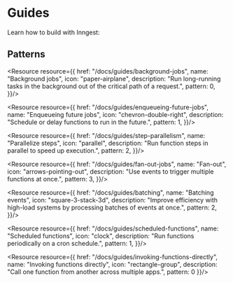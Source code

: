 

# Guides

Learn how to build with Inngest:

## Patterns

<ResourceGrid cols={3}>

<Resource resource={{
  href: "/docs/guides/background-jobs",
  name: "Background jobs",
  icon: "paper-airplane",
  description: "Run long-running tasks in the background out of the critical path of a request.",
  pattern: 0,
}}/>

<Resource resource={{
  href: "/docs/guides/enqueueing-future-jobs",
  name: "Enqueueing future jobs",
  icon: "chevron-double-right",
  description: "Schedule or delay functions to run in the future.",
  pattern: 1,
}}/>

<Resource resource={{
  href: "/docs/guides/step-parallelism",
  name: "Parallelize steps",
  icon: "parallel",
  description: "Run function steps in parallel to speed up execution.",
  pattern: 2,
}}/>

<Resource resource={{
  href: "/docs/guides/fan-out-jobs",
  name: "Fan-out",
  icon: "arrows-pointing-out",
  description: "Use events to trigger multiple functions at once.",
  pattern: 3,
}}/>

<Resource resource={{
  href: "/docs/guides/batching",
  name: "Batching events",
  icon: "square-3-stack-3d",
  description: "Improve efficiency with high-load systems by processing batches of events at once.",
  pattern: 2,
}}/>

<Resource resource={{
  href: "/docs/guides/scheduled-functions",
  name: "Scheduled functions",
  icon: "clock",
  description: "Run functions periodically on a cron schedule.",
  pattern: 1,
}}/>

<Resource resource={{
  href: "/docs/guides/invoking-functions-directly",
  name: "Invoking functions directly",
  icon: "rectangle-group",
  description: "Call one function from another across multiple apps.",
  pattern: 0
}}/>

</ResourceGrid>
